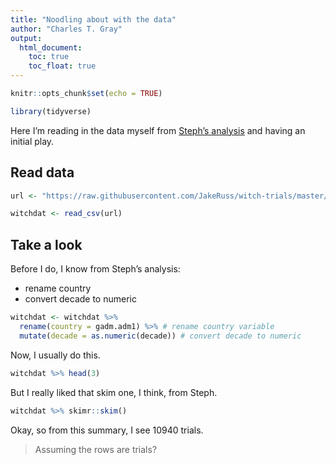 ```yaml
---
title: "Noodling about with the data"
author: "Charles T. Gray"
output: 
  html_document:
    toc: true
    toc_float: true
---
```


```r
knitr::opts_chunk$set(echo = TRUE)
```

```r
library(tidyverse)


```

Here I'm reading in the data myself from [Steph's analysis](http://rex-analytics.com/witch-hunting-europe-discovery-missingness/) and having an initial play. 


## Read data

```r
url <- "https://raw.githubusercontent.com/JakeRuss/witch-trials/master/data/trials.csv"

witchdat <- read_csv(url)
```

## Take a look

Before I do, I know from Steph's analysis:

 - rename country 
 - convert decade to numeric

```r
witchdat <- witchdat %>% 
  rename(country = gadm.adm1) %>% # rename country variable
  mutate(decade = as.numeric(decade)) # convert decade to numeric

```

Now, I usually do this.

```r
witchdat %>% head(3)

```

But I really liked that skim one, I think, from Steph.

```r
witchdat %>% skimr::skim()

```

Okay, so from this summary, I see 10940 trials. 

> Assuming the rows are trials?

